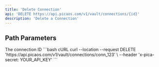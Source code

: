 ---
title: 'Delete Connection'
api: 'DELETE https://api.picaos.com/v1/vault/connections/{id}'
description: 'Delete a Connection'
---

## Path Parameters

<ParamField path="id" type="string" required>
  The connection ID
</ParamField>

<RequestExample>
```bash cURL
curl --location --request DELETE 'https://api.picaos.com/v1/vault/connections/conn_123' \
--header 'x-pica-secret: YOUR_API_KEY'
```
</RequestExample>
